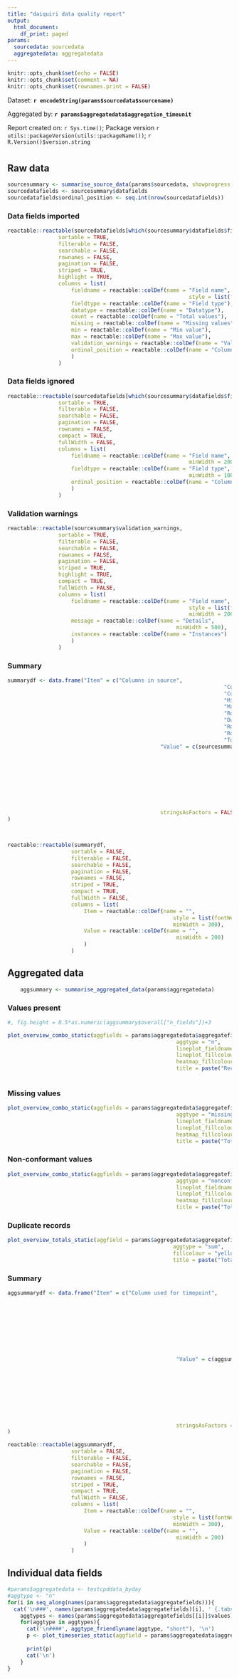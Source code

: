 ```yaml
---
title: "daiquiri data quality report"
output: 
  html_document:
    df_print: paged
params:
  sourcedata: sourcedata
  aggregatedata: aggregatedata
---
```



```r
knitr::opts_chunk$set(echo = FALSE)
knitr::opts_chunk$set(comment = NA)
knitr::opts_chunk$set(rownames.print = FALSE)

```

Dataset: **`r encodeString(params$sourcedata$sourcename)`**

Aggregated by: **`r params$aggregatedata$aggregation_timeunit`**

Report created on: `r Sys.time()`; Package version `r utils::packageVersion(utils::packageName())`; `r R.Version()$version.string`

# {.tabset .tabset-pills}

## Raw data {.tabset}


```r
sourcesummary <- summarise_source_data(params$sourcedata, showprogress = FALSE)
sourcedatafields <- sourcesummary$datafields
sourcedatafields$ordinal_position <- seq.int(nrow(sourcedatafields))
```

### Data fields imported

```r

reactable::reactable(sourcedatafields[which(sourcesummary$datafields$fieldtype != "ignore"),],
				sortable = TRUE,
				filterable = FALSE,
				searchable = FALSE,
				rownames = FALSE,
				pagination = FALSE,
				striped = TRUE,
				highlight = TRUE,
				columns = list(
					fieldname = reactable::colDef(name = "Field name",
														 style = list(fontWeight = "bold")),
					fieldtype = reactable::colDef(name = "Field type"),
					datatype = reactable::colDef(name = "Datatype"),
					count = reactable::colDef(name = "Total values"),
					missing = reactable::colDef(name = "Missing values"),
					min = reactable::colDef(name = "Min value"),
					max = reactable::colDef(name = "Max value"),
					validation_warnings = reactable::colDef(name = "Validation warnings"),
					ordinal_position = reactable::colDef(name = "Column position")
					)
				)
```


### Data fields ignored

```r

reactable::reactable(sourcedatafields[which(sourcesummary$datafields$fieldtype == "ignore"), c("fieldname","fieldtype","ordinal_position")],
				sortable = TRUE,
				filterable = FALSE,
				searchable = FALSE,
				pagination = FALSE,
				rownames = FALSE,
				compact = TRUE,
				fullWidth = FALSE,
				columns = list(
					fieldname = reactable::colDef(name = "Field name",
														 minWidth = 200),
					fieldtype = reactable::colDef(name = "Field type",
														 minWidth = 100),
					ordinal_position = reactable::colDef(name = "Column position")
					)
				)
```


### Validation warnings

```r
reactable::reactable(sourcesummary$validation_warnings,
				sortable = TRUE,
				filterable = FALSE,
				searchable = FALSE,
				rownames = FALSE,
				pagination = FALSE,
				striped = TRUE,
				highlight = TRUE,
				compact = TRUE,
				fullWidth = FALSE,
				columns = list(
					fieldname = reactable::colDef(name = "Field name",
														 style = list(fontWeight = "bold"),
														 minWidth = 200),
					message = reactable::colDef(name = "Details",
													 minWidth = 500),
					instances = reactable::colDef(name = "Instances")
					)
				)

```

### Summary

```r
summarydf <- data.frame("Item" = c("Columns in source",
																	"Columns imported",
																	"Column used for timepoint",
																	"Min timepoint value",
																	"Max timepoint value",
																	"Rows in source",
																	"Duplicate rows",
																	"Rows missing timepoint values",
																	"Rows imported",
																	"Total validation warnings"),
												"Value" = c(sourcesummary$overall["cols_source_n"],
																		sourcesummary$overall["cols_imported_n"],
																		sourcesummary$overall["timepoint_fieldname"],
																		sourcesummary$overall["timepoint_min"],
																		sourcesummary$overall["timepoint_max"],
																		sourcesummary$overall["rows_source_n"],
																		sourcesummary$overall["rows_duplicates_n"],
																		sourcesummary$overall["timepoint_missing_n"],
																		sourcesummary$overall["rows_imported_n"],
																		nrow(sourcesummary$validation_warnings)),
												stringsAsFactors = FALSE
)
									 


reactable::reactable(summarydf,
					sortable = FALSE,
					filterable = FALSE,
					searchable = FALSE,
					pagination = FALSE,
					rownames = FALSE,
					striped = TRUE,
					compact = TRUE,
					fullWidth = FALSE,
					columns = list(
						Item = reactable::colDef(name = "",
													style = list(fontWeight = "bold"),
													minWidth = 300),
						Value = reactable::colDef(name = "",
													 minWidth = 200)
						)
					)

```


## Aggregated data {.tabset}


```r
	aggsummary <- summarise_aggregated_data(params$aggregatedata)
```


### Values present

```r
#, fig.height = 0.5*as.numeric(aggsummary$overall["n_fields"])+3

plot_overview_combo_static(aggfields = params$aggregatedata$aggregatefields, 
													 aggtype = "n", 
													 lineplot_fieldname = params$aggregatedata$timepoint_fieldname,
													 lineplot_fillcolour = "pink", 
													 heatmap_fillcolour = "darkred", 
													 title = paste("Records per", params$aggregatedata$aggregation_timeunit))
	

```

### Missing values

```r

plot_overview_combo_static(aggfields = params$aggregatedata$aggregatefields, 
													 aggtype = "missing_n", 
													 lineplot_fieldname = "ALLFIELDSCOMBINED",
													 lineplot_fillcolour = "lightblue", 
													 heatmap_fillcolour = "darkblue", 
													 title = paste("Total missing values per", params$aggregatedata$aggregation_timeunit))


```

### Non-conformant values

```r

plot_overview_combo_static(aggfields = params$aggregatedata$aggregatefields, 
													 aggtype = "nonconformant_n", 
													 lineplot_fieldname = "ALLFIELDSCOMBINED",
													 lineplot_fillcolour = "lightgreen", 
													 heatmap_fillcolour = "darkgreen", 
													 title = paste("Total nonconformant values per", params$aggregatedata$aggregation_timeunit))


```

### Duplicate records

```r

plot_overview_totals_static(aggfield = params$aggregatedata$aggregatefields[["DUPLICATES"]], 
													aggtype = "sum",
													fillcolour = "yellow",
													title = paste("Total duplicate records per", params$aggregatedata$aggregation_timeunit))


```

### Summary

```r
aggsummarydf <- data.frame("Item" = c("Column used for timepoint",
																			"Min timepoint value",
																			"Max timepoint value",
																			"Timepoint aggregation unit",
																			"Total number of timepoints",
																			"Number of empty timepoints",
																			"Number of data fields"
																			# NOTE: Partitionfield functionality disabled until we work out how to present it
																			# "Column(s) used as partitionfield"
																			),
													 "Value" = c(aggsummary$overall["timepoint_fieldname"],
													 						aggsummary$overall["timepoint_min"],
													 						aggsummary$overall["timepoint_max"],
													 						aggsummary$overall["aggregation_timeunit"],
													 						aggsummary$overall["n_timepoints"],
													 						aggsummary$overall["n_empty_timepoints"],
													 						aggsummary$overall["n_fields"]
													 						# NOTE: Partitionfield functionality disabled until we work out how to present it
													 						# aggsummary$overall["partitionfield_fieldnames"]
													 						),
													 stringsAsFactors = FALSE
)

reactable::reactable(aggsummarydf,
					sortable = FALSE,
					filterable = FALSE,
					searchable = FALSE,
					pagination = FALSE,
					rownames = FALSE,
					striped = TRUE,
					compact = TRUE,
					fullWidth = FALSE,
					columns = list(
						Item = reactable::colDef(name = "",
													style = list(fontWeight = "bold"),
													minWidth = 300),
						Value = reactable::colDef(name = "",
													 minWidth = 200)
						)
					)

```

## Individual data fields {.tabset}

```r
#params$aggregatedata <- testcpddata_byday
#aggtype <- "n"
for(i in seq_along(names(params$aggregatedata$aggregatefields))){
  cat('\n###', names(params$aggregatedata$aggregatefields)[i], ' {.tabset}\n')
	aggtypes <- names(params$aggregatedata$aggregatefields[[i]]$values)[-1]
	for(aggtype in aggtypes){
	  cat('\n####', aggtype_friendlyname(aggtype, "short"), '\n')
	  p <- plot_timeseries_static(aggfield = params$aggregatedata$aggregatefields[[i]], aggtype = aggtype)
	  											 
	  print(p)
	  cat('\n')
	}
}
```

